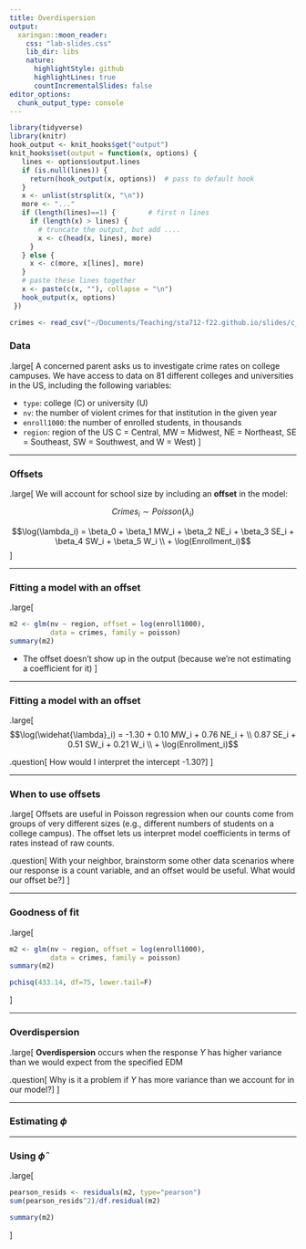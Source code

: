```yaml
---
title: Overdispersion
output:
  xaringan::moon_reader:
    css: "lab-slides.css"
    lib_dir: libs
    nature:
      highlightStyle: github
      highlightLines: true
      countIncrementalSlides: false
editor_options: 
  chunk_output_type: console
---
```


```r
library(tidyverse)
library(knitr)
hook_output <- knit_hooks$get("output")
knit_hooks$set(output = function(x, options) {
   lines <- options$output.lines
   if (is.null(lines)) {
     return(hook_output(x, options))  # pass to default hook
   }
   x <- unlist(strsplit(x, "\n"))
   more <- "..."
   if (length(lines)==1) {        # first n lines
     if (length(x) > lines) {
       # truncate the output, but add ....
       x <- c(head(x, lines), more)
     }
   } else {
     x <- c(more, x[lines], more)
   }
   # paste these lines together
   x <- paste(c(x, ""), collapse = "\n")
   hook_output(x, options)
 })

crimes <- read_csv("~/Documents/Teaching/sta712-f22.github.io/slides/c_data.csv")
```

### Data

.large[
A concerned parent asks us to investigate crime rates on college campuses. We have access to data on 81 different colleges and universities in the US, including the following variables:

* `type`: college (C) or university (U)
* `nv`: the number of violent crimes for that institution in the given year
* `enroll1000`: the number of enrolled students, in thousands
* `region`: region of the US C = Central, MW = Midwest, NE = Northeast, SE = Southeast, SW = Southwest, and W = West)
]

---

### Offsets

.large[
We will account for school size by including an **offset** in the model:

$$Crimes_i \sim Poisson(\lambda_i)$$

$$\log(\lambda_i) = \beta_0 + \beta_1 MW_i + \beta_2 NE_i + \beta_3 SE_i + \beta_4 SW_i + \beta_5 W_i \\ + \log(Enrollment_i)$$
]

---

### Fitting a model with an offset

.large[
```r
m2 <- glm(nv ~ region, offset = log(enroll1000),
          data = crimes, family = poisson)
summary(m2)
```

* The offset doesn't show up in the output (because we're not estimating a coefficient for it)
]

---

### Fitting a model with an offset

.large[
$$\log(\widehat{\lambda}_i) = -1.30 + 0.10 MW_i + 0.76 NE_i + \\ 0.87 SE_i + 0.51 SW_i + 0.21 W_i \\  + \log(Enrollment_i)$$

.question[
How would I interpret the intercept -1.30?
]
]

---

### When to use offsets

.large[
Offsets are useful in Poisson regression when our counts come from groups of very different sizes (e.g., different numbers of students on a college campus). The offset lets us interpret model coefficients in terms of rates instead of raw counts.

.question[
With your neighbor, brainstorm some other data scenarios where our response is a count variable, and an offset would be useful. What would our offset be?
]
]

---

### Goodness of fit

.large[
```r
m2 <- glm(nv ~ region, offset = log(enroll1000),
          data = crimes, family = poisson)
summary(m2)
```

```r
pchisq(433.14, df=75, lower.tail=F)
```
]

---

### Overdispersion

.large[
**Overdispersion** occurs when the response $Y$ has higher variance than we would expect from the specified EDM

.question[
Why is it a problem if $Y$ has more variance than we account for in our model?
]
]

---

### Estimating $\phi$

---

### Using $\widehat{\phi}$

.large[
```r
pearson_resids <- residuals(m2, type="pearson")
sum(pearson_resids^2)/df.residual(m2)
```

```r
summary(m2)
```
]
